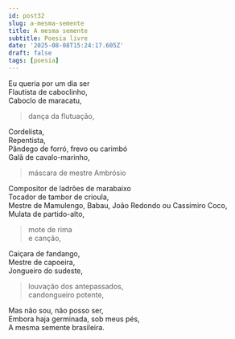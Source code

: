 ```yaml
---
id: post32
slug: a-mesma-semente
title: A mesma semente
subtitle: Poesia livre
date: '2025-08-08T15:24:17.605Z'
draft: false
tags: [poesia]
---
```

Eu queria por um dia ser  
Flautista de caboclinho,  
Caboclo de maracatu,  

> dança da flutuação,  

Cordelista,  
Repentista,   
Pândego de forró, frevo ou carimbó  
Galã de cavalo-marinho,  

> máscara de mestre Ambrósio

Compositor de ladrões de marabaixo  
Tocador de tambor de crioula,  
Mestre de Mamulengo, Babau, João Redondo ou Cassimiro Coco,  
Mulata de partido-alto,  

> mote de rima  
> e canção,  

Caiçara de fandango,  
Mestre de capoeira,  
Jongueiro do sudeste,  

> louvação dos antepassados,  
> candongueiro potente,  

Mas não sou, não posso ser,  
Embora haja germinada, sob meus pés,  
A mesma semente brasileira.
